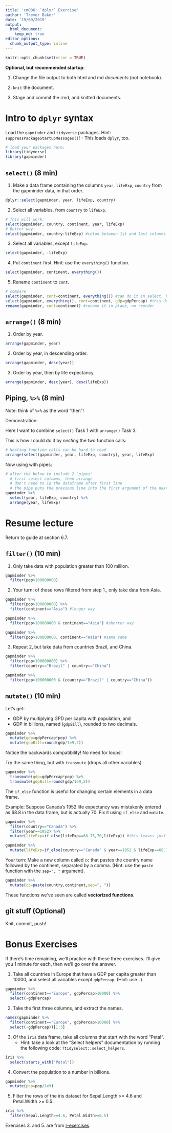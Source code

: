 ```yaml
---
title: 'cm006: `dplyr` Exercise'
author: 'Trevor Baker'
date: '19/09/2019'
output: 
  html_document:
    keep_md: true
editor_options: 
  chunk_output_type: inline
---
```

<!---The following chunk allows errors when knitting--->

```r
knitr::opts_chunk$set(error = TRUE)
```

**Optional, but recommended startup**:

1. Change the file output to both html and md _documents_ (not notebook).

2. `knit` the document. 

3. Stage and commit the rmd, and knitted documents.

# Intro to `dplyr` syntax

Load the `gapminder` and `tidyverse` packages. Hint: `suppressPackageStartupMessages()`!
    - This loads `dplyr`, too.
    
```r
# load your packages here:
library(tidyverse)
library(gapminder)
```
    

## `select()` (8 min)

1. Make a data frame containing the columns `year`, `lifeExp`, `country` from the gapminder data, in that order.

```r
dplyr::select(gapminder, year, lifeExp, country)
```


2. Select all variables, from `country` to `lifeExp`.

```r
# This will work:
select(gapminder, country, continent, year, lifeExp)
# Better way:
select(gapminder, country:lifeExp) #colon between 1st and last columns
```


3. Select all variables, except `lifeExp`.

```r
select(gapminder, -lifeExp)
```

4. Put `continent` first. Hint: use the `everything()` function.

```r
select(gapminder, continent, everything())
```


5. Rename `continent` to `cont`.

```r
# compare
select(gapminder, cont=continent, everything()) #can do it in select, but will reorder things
select(gapminder, everything(), cont=continent, gdp=gdpPercap) #this does not move cont to the end, just ensures that all columns are included.
rename(gapminder, cont=continent) #rename it in place, no reorder
```


## `arrange()` (8 min)

1. Order by year.

```r
arrange(gapminder, year)
```

2. Order by year, in descending order.

```r
arrange(gapminder, desc(year))
```

3. Order by year, then by life expectancy.

```r
arrange(gapminder, desc(year), desc(lifeExp))
```

## Piping, `%>%` (8 min)

Note: think of `%>%` as the word "then"!

Demonstration:

Here I want to combine `select()` Task 1 with `arrange()` Task 3.

This is how I could do it by *nesting* the two function calls:

```r
# Nesting function calls can be hard to read
arrange(select(gapminder, year, lifeExp, country), year, lifeExp)
```

Now using with pipes:

```r
# alter the below to include 2 "pipes"
  # first select columns, then arrange
  # don't need to id the dataframe after first line
  # the pipe puts the previous line into the first argument of the next function
gapminder %>%
  select(year, lifeExp, country) %>% 
  arrange(year, lifeExp)
```

# Resume lecture 

Return to guide at section 6.7.

## `filter()` (10 min)

1. Only take data with population greater than 100 million.

```r
gapminder %>%
  filter(pop>100000000)
```

2. Your turn: of those rows filtered from step 1., only take data from Asia.

```r
gapminder %>%
  filter(pop>100000000) %>%
  filter(continent=="Asia") #longer way

gapminder %>%
  filter(pop>100000000 & continent=="Asia") #shorter way

gapminder %>%
  filter(pop>100000000, continent=="Asia") #same same

```

3. Repeat 2, but take data from countries Brazil, and China. 

```r
gapminder %>%
  filter(pop>100000000) %>%
  filter(country=="Brazil" | country=="China")

gapminder %>%
  filter(pop>100000000 & (country=="Brazil" | country=="China"))
```

## `mutate()` (10 min)

Let's get: 

- GDP by multiplying GPD per capita with population, and
- GDP in billions, named (`gdpBill`), rounded to two decimals.

```r
gapminder %>%
  mutate(gdp=gdpPercap*pop) %>%
  mutate(gdpBill=round(gdp/1e9,2))
```

Notice the backwards compatibility! No need for loops!

Try the same thing, but with `transmute` (drops all other variables). 

```r
gapminder %>%
  transmute(gdp=gdpPercap*pop) %>%
  transmute(gdpBill=round(gdp/1e9,2))
```

The `if_else` function is useful for changing certain elements in a data frame.

Example: Suppose Canada's 1952 life expectancy was mistakenly entered as 68.8 in the data frame, but is actually 70. Fix it using `if_else` and `mutate`. 

```r
gapminder %>%
  filter(country=="Canada") %>%
  filter(year==1952) %>%
  mutate(lifeExp=if_else(lifeExp==68.75,70,lifeExp)) #this leaves just one row

gapminder %>%
  mutate(lifeExp=if_else(country=="Canada" & year==1952 & lifeExp==68.75, 70, lifeExp)) #this keeps all rows - this is correct

```

Your turn: Make a new column called `cc` that pastes the country name followed by the continent, separated by a comma. (Hint: use the `paste` function with the `sep=", "` argument).

```r
gapminder %>%
  mutate(cc=paste(country,continent,sep=", "))

```

These functions we've seen are called __vectorized functions__.

## git stuff (Optional)

Knit, commit, push!

# Bonus Exercises

If there's time remaining, we'll practice with these three exercises. I'll give you 1 minute for each, then we'll go over the answer.

1. Take all countries in Europe that have a GDP per capita greater than 10000, and select all variables except `gdpPercap`. (Hint: use `-`).

```r
gapminder %>%
  filter(continent=="Europe", gdpPercap>10000) %>%
  select(-gdpPercap)


```


2. Take the first three columns, and extract the names.

```r
names(gapminder %>%
  filter(continent=="Europe", gdpPercap>10000) %>%
  select(-gdpPercap))[1:3]

```


3. Of the `iris` data frame, take all columns that start with the word "Petal". 
    - Hint: take a look at the "Select helpers" documentation by running the following code: `?tidyselect::select_helpers`.
    
```r
iris %>%
  select(starts_with("Petal"))

```
    
    
    
4. Convert the population to a number in billions.

```r
gapminder %>%
  mutate(pop=pop/1e9)
```


5. Filter the rows of the iris dataset for Sepal.Length >= 4.6 and Petal.Width >= 0.5.

```r
iris %>%
  filter(Sepal.Length>=4.6, Petal.Width>=0.5)
```


Exercises 3. and 5. are from [r-exercises](https://www.r-exercises.com/2017/10/19/dplyr-basic-functions-exercises/).

